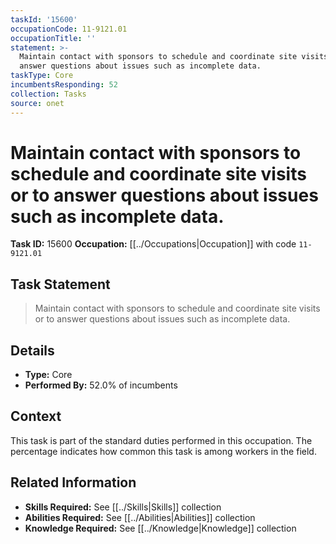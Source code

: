 ```yaml
---
taskId: '15600'
occupationCode: 11-9121.01
occupationTitle: ''
statement: >-
  Maintain contact with sponsors to schedule and coordinate site visits or to
  answer questions about issues such as incomplete data.
taskType: Core
incumbentsResponding: 52
collection: Tasks
source: onet
---
```

# Maintain contact with sponsors to schedule and coordinate site visits or to answer questions about issues such as incomplete data.

**Task ID:** 15600
**Occupation:** [[../Occupations|Occupation]] with code `11-9121.01`

## Task Statement

> Maintain contact with sponsors to schedule and coordinate site visits or to answer questions about issues such as incomplete data.

## Details

- **Type:** Core
- **Performed By:** 52.0% of incumbents

## Context

This task is part of the standard duties performed in this occupation. The percentage indicates how common this task is among workers in the field.

## Related Information

- **Skills Required:** See [[../Skills|Skills]] collection
- **Abilities Required:** See [[../Abilities|Abilities]] collection
- **Knowledge Required:** See [[../Knowledge|Knowledge]] collection
